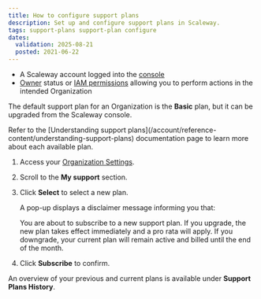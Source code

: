 ```yaml
---
title: How to configure support plans
description: Set up and configure support plans in Scaleway.
tags: support-plans support-plan configure
dates:
  validation: 2025-08-21
  posted: 2021-06-22
---
```




<Requirements />

- A Scaleway account logged into the [console](https://account.scaleway.com/?service=elements)
- [Owner](/iam/concepts/#owner) status or [IAM permissions](/iam/concepts/#permission) allowing you to perform actions in the intended Organization

The default support plan for an Organization is the **Basic** plan, but it can be upgraded from the Scaleway console.

<Message type="tip">
  Refer to the [Understanding support plans](/account/reference-content/understanding-support-plans) documentation page to learn more about each available plan.
</Message>

1. Access your [Organization Settings](https://console.scaleway.com/settings/organization/information).
2. Scroll to the **My support** section.
    <Lightbox image={image} alt="" />
3. Click **Select** to select a new plan.

    A pop-up displays a disclaimer message informing you that:

    <Message type="important">
     You are about to subscribe to a new support plan. If you upgrade, the new plan takes effect immediately and a pro rata will apply. If you downgrade, your current plan will remain active and billed until the end of the month.
    </Message>

4. Click **Subscribe** to confirm.

An overview of your previous and current plans is available under **Support Plans History**.
